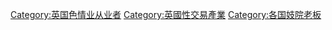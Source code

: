 [[Category:英国色情业从业者|Category:英国色情业从业者]]
[[Category:英國性交易產業|Category:英國性交易產業]]
[[Category:各国妓院老板|Category:各国妓院老板]]